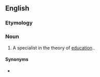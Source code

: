 ==English==

===Etymology===
{{suffix|en|education|ist}}

===Noun===
{{en-noun}}

# A specialist in the theory of [[education]]..

====Synonyms====
* {{l|en|educationalist}}